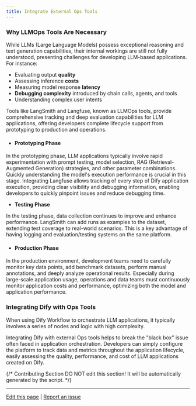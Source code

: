 ```yaml
---
title: Integrate External Ops Tools
---
```



### Why LLMOps Tools Are Necessary

While LLMs (Large Language Models) possess exceptional reasoning and text generation capabilities, their internal workings are still not fully understood, presenting challenges for developing LLM-based applications. For instance:

* Evaluating output **quality**
* Assessing inference **costs**
* Measuring model response **latency**
* **Debugging complexity** introduced by chain calls, agents, and tools
* Understanding complex user intents

Tools like LangSmith and Langfuse, known as LLMOps tools, provide comprehensive tracking and deep evaluation capabilities for LLM applications, offering developers complete lifecycle support from prototyping to production and operations.

* #### Prototyping Phase

In the prototyping phase, LLM applications typically involve rapid experimentation with prompt testing, model selection, RAG (Retrieval-Augmented Generation) strategies, and other parameter combinations. Quickly understanding the model's execution performance is crucial in this stage. Integrating Langfuse allows tracking of every step of Dify application execution, providing clear visibility and debugging information, enabling developers to quickly pinpoint issues and reduce debugging time.

* **Testing Phase**

In the testing phase, data collection continues to improve and enhance performance. LangSmith can add runs as examples to the dataset, extending test coverage to real-world scenarios. This is a key advantage of having logging and evaluation/testing systems on the same platform.

* #### Production Phase

In the production environment, development teams need to carefully monitor key data points, add benchmark datasets, perform manual annotations, and deeply analyze operational results. Especially during large-scale application usage, operations and data teams must continuously monitor application costs and performance, optimizing both the model and application performance.

### Integrating Dify with Ops Tools

When using Dify Workflow to orchestrate LLM applications, it typically involves a series of nodes and logic with high complexity.

Integrating Dify with external Ops tools helps to break the "black box" issue often faced in application orchestration. Developers can simply configure the platform to track data and metrics throughout the application lifecycle, easily assessing the quality, performance, and cost of LLM applications created on Dify.

{/*
Contributing Section
DO NOT edit this section!
It will be automatically generated by the script.
*/}

---

[Edit this page](https://github.com/langgenius/dify-docs/edit/main/en/guides/monitoring/integrate-external-ops-tools/README.mdx) | [Report an issue](https://github.com/langgenius/dify-docs/issues/new?template=docs.yml)

